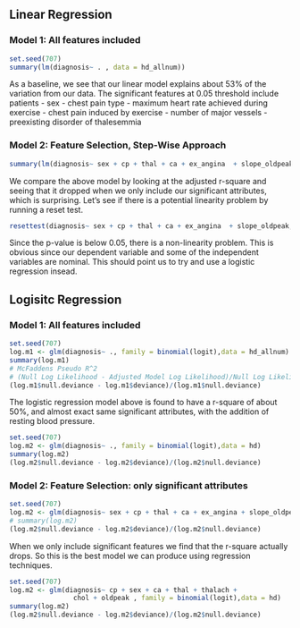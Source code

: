 ## Linear Regression


### Model 1: All features included

```r
set.seed(707)
summary(lm(diagnosis~ . , data = hd_allnum))
```
As a baseline, we see that our linear model explains about 53% of the variation from our data. The significant features at 0.05 threshold include patients
- sex
- chest pain type
- maximum heart rate achieved during exercise
- chest pain induced by exercise
- number of major vessels
- preexisting disorder of thalesemmia

### Model 2: Feature Selection, Step-Wise Approach

```r
summary(lm(diagnosis~ sex + cp + thal + ca + ex_angina  + slope_oldpeak, data = hd_allnum))
```
We compare the above model by looking at the adjusted r-square and seeing that it dropped when we only include our significant attributes, which is surprising. Let's see if there is a potential linearity problem by running a reset test. 

```r
resettest(diagnosis~ sex + cp + thal + ca + ex_angina  + slope_oldpeak, power = 2:3,type = "regressor",data = hd_allnum)
```

Since the p-value is below 0.05, there is a non-linearity problem. This is obvious since our dependent variable and some of the independent variables are nominal. This should point us to try and use a logistic regression insead.

## Logisitc Regression

### Model 1: All features included
```r
set.seed(707)
log.m1 <- glm(diagnosis~ ., family = binomial(logit),data = hd_allnum)
summary(log.m1)
# McFaddens Pseudo R^2
# (Null Log Likelihood - Adjusted Model Log Likelihood)/Null Log Likelihood
(log.m1$null.deviance - log.m1$deviance)/(log.m1$null.deviance)
```
The logistic regression model above is found to have a r-square of about 50%, and almost exact same significant attributes, with the addition of resting blood pressure.

```r
set.seed(707)
log.m2 <- glm(diagnosis~ ., family = binomial(logit),data = hd)
summary(log.m2)
(log.m2$null.deviance - log.m2$deviance)/(log.m2$null.deviance)
```

### Model 2: Feature Selection: only significant attributes
```r
set.seed(707)
log.m2 <- glm(diagnosis~ sex + cp + thal + ca + ex_angina + slope_oldpeak + thalach + rbp, family = binomial(logit),data = hd_allnum)
# summary(log.m2)
(log.m2$null.deviance - log.m2$deviance)/(log.m2$null.deviance)
```
When we only include significant features we find that the r-square actually drops. So this is the best model we can produce using regression techniques.



```r
set.seed(707)
log.m2 <- glm(diagnosis~ cp + sex + ca + thal + thalach + 
                chol + oldpeak , family = binomial(logit),data = hd)
summary(log.m2)
(log.m2$null.deviance - log.m2$deviance)/(log.m2$null.deviance)
```
